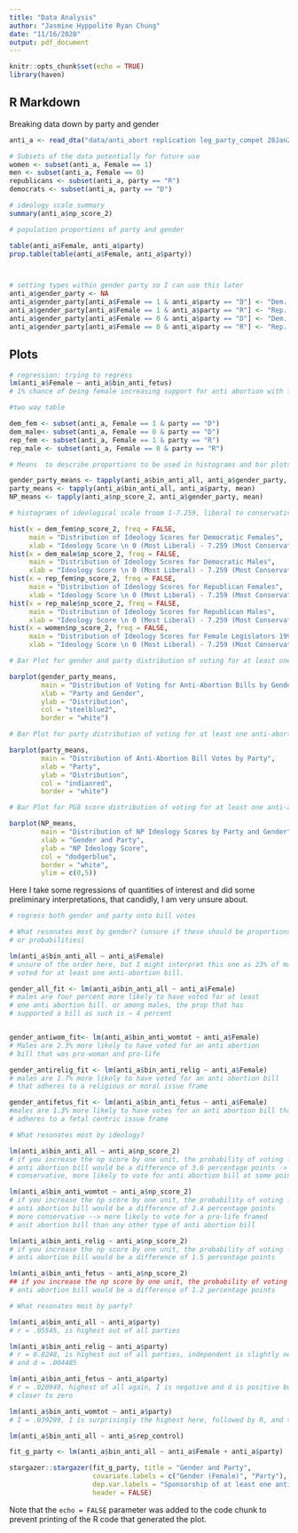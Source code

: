 ```yaml
---
title: "Data Analysis"
author: "Jasmine Hyppolite Ryan Chung"
date: "11/16/2020"
output: pdf_document
---
```


```r
knitr::opts_chunk$set(echo = TRUE)
library(haven)
```

## R Markdown




Breaking data down by party and gender

```r

anti_a <- read_dta("data/anti_abort replication leg_party_compet 28Jan20.dta")

# Subsets of the data potentially for future use
women <- subset(anti_a, Female == 1)
men <- subset(anti_a, Female == 0)
republicans <- subset(anti_a, party == "R")
democrats <- subset(anti_a, party == "D")

# ideology scale summary 
summary(anti_a$np_score_2)

# population proportions of party and gender

table(anti_a$Female, anti_a$party)
prop.table(table(anti_a$Female, anti_a$party))



# setting types within gender party so I can use this later
anti_a$gender_party <- NA
anti_a$gender_party[anti_a$Female == 1 & anti_a$party == "D"] <- "Dem. Woman"
anti_a$gender_party[anti_a$Female == 1 & anti_a$party == "R"] <- "Rep. Woman"
anti_a$gender_party[anti_a$Female == 0 & anti_a$party == "D"] <- "Dem. Man"
anti_a$gender_party[anti_a$Female == 0 & anti_a$party == "R"] <- "Rep. Man"

```

##  Plots

```r
# regression: trying to regress 
lm(anti_a$Female ~ anti_a$bin_anti_fetus)
# 1% chance of being female increasing support for anti abortion with fetus bill

#two way table

dem_fem <- subset(anti_a, Female == 1 & party == "D")
dem_male<- subset(anti_a, Female == 0 & party == "D")
rep_fem <- subset(anti_a, Female == 1 & party == "R")
rep_male <- subset(anti_a, Female == 0 & party == "R")

# Means  to describe proportions to be used in histograms and bar plots

gender_party_means <- tapply(anti_a$bin_anti_all, anti_a$gender_party, mean)
party_means <- tapply(anti_a$bin_anti_all, anti_a$party, mean)
NP_means <- tapply(anti_a$np_score_2, anti_a$gender_party, mean)

# histograms of ideological scale froom 1-7.259, liberal to conservative

hist(x = dem_fem$np_score_2, freq = FALSE,
     main = "Distribution of Ideology Scores for Democratic Females",
     xlab = "Ideology Score \n 0 (Most Liberal) - 7.259 (Most Conservative)")
hist(x = dem_male$np_score_2, freq = FALSE,
     main = "Distribution of Ideology Scores for Democratic Males",
     xlab = "Ideology Score \n 0 (Most Liberal) - 7.259 (Most Conservative)")
hist(x = rep_fem$np_score_2, freq = FALSE,
     main = "Distribution of Ideology Scores for Republican Females",
     xlab = "Ideology Score \n 0 (Most Liberal) - 7.259 (Most Conservative)")
hist(x = rep_male$np_score_2, freq = FALSE,
     main = "Distribution of Ideology Scores for Republican Males",
     xlab = "Ideology Score \n 0 (Most Liberal) - 7.259 (Most Conservative)")
hist(x = women$np_score_2, freq = FALSE,
     main = "Distribution of Ideology Scores for Female Legislators 1997-2012",
     xlab = "Ideology Score \n 0 (Most Liberal) - 7.259 (Most Conservative)")

# Bar Plot for gender and party distribution of voting for at least one anti-abortion bill

barplot(gender_party_means,
        main = "Distribution of Voting for Anti-Abortion Bills by Gender and Party",
        xlab = "Party and Gender",
        ylab = "Distribution",
        col = "steelblue2",
        border = "white")

# Bar Plot for party distribution of voting for at least one anti-abortion bill

barplot(party_means,
        main = "Distribution of Anti-Abortion Bill Votes by Party",
        xlab = "Party",
        ylab = "Distribution",
        col = "indianred",
        border = "white")

# Bar Plot for PG8 score distribution of voting for at least one anti-abortion bill

barplot(NP_means,
        main = "Distribution of NP Ideology Scores by Party and Gender",
        xlab = "Gender and Party",
        ylab = "NP Ideology Score",
        col = "dodgerblue",
        border = "white",
        ylim = c(0,5))


```

Here I take some regressions of quantities of interest and did some preliminary interpretations, that candidly, I am very unsure about. 

```r
# regress both gender and party onto bill votes

# What resonates most by gender? (unsure if these should be proportions 
# or probabilities)

lm(anti_a$bin_anti_all ~ anti_a$Female)
# unsure of the order here, but I might interpret this one as 23% of males having 
# voted for at least one anti-abortion bill. 

gender_all_fit <- lm(anti_a$bin_anti_all ~ anti_a$Female)
# males are four percent more likely to have voted for at least 
# one anti abortion bill. or among males, the prop that has
# supported a bill as such is ~ 4 percent 


gender_antiwom_fit<- lm(anti_a$bin_anti_womtot ~ anti_a$Female)
# Males are 2.3% more likely to have voted for an anti abortion 
# bill that was pro-woman and pro-life

gender_antirelig_fit <- lm(anti_a$bin_anti_relig ~ anti_a$Female)
# males are 1.7% more likely to have voted for an anti abortion bill 
# that adheres to a religious or moral issue frame

gender_antifetus_fit <- lm(anti_a$bin_anti_fetus ~ anti_a$Female)
#males are 1.3% more likely to have votes for an anti abortion bill that 
# adheres to a fetal centric issue frame

# What resonates most by ideology?

lm(anti_a$bin_anti_all ~ anti_a$np_score_2)
# if you increase the np score by one unit, the probability of voting for an 
# anti abortion bill would be a difference of 3.6 percentage points -> more 
# conservative, more likely to vote for anti abortion bill at some point 

lm(anti_a$bin_anti_womtot ~ anti_a$np_score_2)
# if you increase the np score by one unit, the probability of voting for an 
# anti abortion bill would be a difference of 2.4 percentage points
# more conservative --> more likely to vote for a pro-life framed
# anit abortion bill than any other type of anti abortion bill

lm(anti_a$bin_anti_relig ~ anti_a$np_score_2)
# if you increase the np score by one unit, the probability of voting for an 
# anti abortion bill would be a difference of 1.5 percentage points

lm(anti_a$bin_anti_fetus ~ anti_a$np_score_2)
## if you increase the np score by one unit, the probability of voting for an 
# anti abortion bill would be a difference of 1.2 percentage points

# What resonates most by party?

lm(anti_a$bin_anti_all ~ anti_a$party)
# r = .05545, is highest out of all parties

lm(anti_a$bin_anti_relig ~ anti_a$party)
# r = 0.0248, is highest out of all parties, independent is slightly negative
# and d = .004485

lm(anti_a$bin_anti_fetus ~ anti_a$party)
# r = .020949, highest of all again, I is negative and d is positive but 
# closer to zero

lm(anti_a$bin_anti_womtot ~ anti_a$party)
# I = .039299, I is surprisingly the highest here, followed by R, and then D

lm(anti_a$bin_anti_all ~ anti_a$rep_control)

fit_g_party <- lm(anti_a$bin_anti_all ~ anti_a$Female + anti_a$party)

stargazer::stargazer(fit_g_party, title = "Gender and Party",
                     covariate.labels = c("Gender (Female)", "Party"),
                     dep.var.labels = "Sponsorship of at least one anti-abortion bill",
                     header = FALSE)
```

Note that the `echo = FALSE` parameter was added to the code chunk to prevent printing of the R code that generated the plot.
